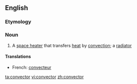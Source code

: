 {{wikipedia|dab=convector}}
==English==

===Etymology===
{{suffix|convect|or}}

===Noun===
{{en-noun}}

# A [[space heater]] that transfers [[heat]] by [[convection]]; a [[radiator]]

====Translations====
{{trans-top|space heater}}
* French: [[convecteur]] {{m}}
{{trans-bottom}}

[[ta:convector]]
[[vi:convector]]
[[zh:convector]]